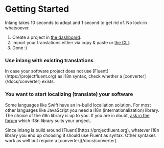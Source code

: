 
# Getting Started

Inlang takes 10 seconds to adopt and 1 second to get rid of. No lock-in whatsoever.

1. Create a project in [the dashboard](https://app.inlang.dev).
2. Import your translations either via copy & paste or [the CLI](/docs/cli).
3. Done :)

### Use inlang with existing translations

<Callout>
  In case your software project does not use [Fluent](https://projectfluent.org)
  as i18n syntax, check whether a [converter](/docs/converter) exists.
</Callout>

### You want to start localizing (translate) your software

Some languages like Swift have an in-build localiation solution. For most other languages like JavaScript
you need a i18n (internationalization) library. The choice of the i18n library is up to you. If you
are in doubt, [ask in the forum](https://github.com/inlang/inlang/discussions) which i18n library
suits your project.

<Callout type="warning">
  Since inlang is build around [Fluent](https://projectfluent.org), whatever
  i18n library you end up choosing it should use Fluent as syntax. Other
  syntaxes work as well but require a [converter](/docs/converter).
</Callout>
